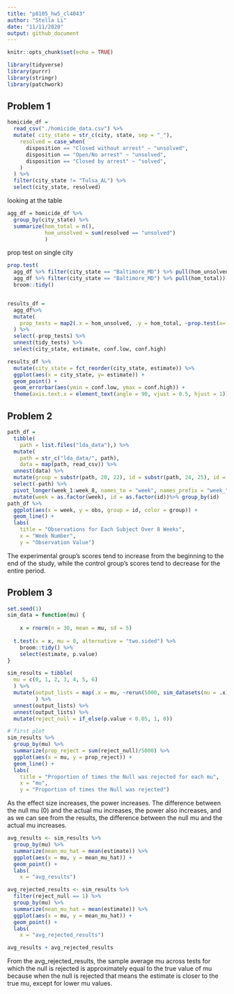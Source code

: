 ```yaml
---
title: "p8105_hw5_cl4043"
author: "Stella Li"
date: "11/11/2020"
output: github_document
---
```


```r
knitr::opts_chunk$set(echo = TRUE)
```

```r
library(tidyverse)
library(purrr)
library(stringr)
library(patchwork)
```

## Problem 1

```r
homicide_df = 
  read_csv("./homicide_data.csv") %>%
  mutate( city_state = str_c(city, state, sep = "_"),
    resolved = case_when(
      disposition == "Closed without arrest" ~ "unsolved",
      disposition == "Open/No arrest" ~ "unsolved",
      disposition == "Closed by arrest" ~ "solved",
    )
  ) %>%
  filter(city_state != "Tulsa_AL") %>%
  select(city_state, resolved)
```
looking at the table


```r
agg_df = homicide_df %>%
  group_by(city_state) %>%
  summarize(hom_total = n(),
            hom_unsolved = sum(resolved == "unsolved")
            )
```

prop test on single city

```r

prop.test(
  agg_df %>% filter(city_state == "Baltimore_MD") %>% pull(hom_unsolved),
  agg_df %>% filter(city_state == "Baltimore_MD") %>% pull(hom_total)) %>%
  broom::tidy()


results_df = 
  agg_df%>%
  mutate(
    prop_tests = map2(.x = hom_unsolved, .y = hom_total, ~prop.test(x=.x, n= .y)), tidy_tests = map(.x = prop_tests, ~broom::tidy(.x))
  ) %>%
  select(-prop_tests) %>%
  unnest(tidy_tests) %>%
  select(city_state, estimate, conf.low, conf.high)
```


```r
results_df %>%
  mutate(city_state = fct_reorder(city_state, estimate)) %>%
  ggplot(aes(x = city_state, y= estimate)) +
  geom_point() +
  geom_errorbar(aes(ymin = conf.low, ymax = conf.high)) +
  theme(axis.text.x = element_text(angle = 90, vjust = 0.5, hjust = 1))
```

## Problem 2

```r
path_df = 
  tibble(
    path = list.files("lda_data"),) %>%
  mutate(
    path = str_c("lda_data/", path),
    data = map(path, read_csv)) %>%
  unnest(data) %>%
  mutate(group = substr(path, 20, 22), id = substr(path, 24, 25), id = str_c(group, id)) %>%
  select(-path) %>%
  pivot_longer(week_1:week_8, names_to = "week", names_prefix = "week_", values_to = "obs") %>%
  mutate(week = as.factor(week), id = as.factor(id))%>% group_by(id)
path_df %>%
  ggplot(aes(x = week, y = obs, group = id, color = group)) +
  geom_line() +
  labs(
    title = "Observations for Each Subject Over 8 Weeks",
    x = "Week Number",
    y = "Observation Value")

```
The experimental group's scores tend to increase from the beginning to the end of the study, while the control group's scores tend to decrease for the entire period. 


## Problem 3

```r
set.seed(1)
sim_data = function(mu) {
  
    x = rnorm(n = 30, mean = mu, sd = 5)
  
  t.test(x = x, mu = 0, alternative = "two.sided") %>% 
    broom::tidy() %>% 
    select(estimate, p.value)
}

sim_results = tibble(
  mu = c(0, 1, 2, 3, 4, 5, 6) 
  ) %>%
  mutate(output_lists = map(.x = mu, ~rerun(5000, sim_datasets(mu = .x)))
         ) %>%
  unnest(output_lists) %>%
  unnest(output_lists) %>%
  mutate(reject_null = if_else(p.value < 0.05, 1, 0))
```


```r
# first plot
sim_results %>% 
  group_by(mu) %>%
  summarize(prop_reject = sum(reject_null)/5000) %>%
  ggplot(aes(x = mu, y = prop_reject)) +
  geom_line() +
  labs(
    title = "Proportion of times the Null was rejected for each mu",
    x = "mu",
    y = "Proportion of times the Null was rejected")
```
As the effect size increases, the power increases. The difference between the null mu (0) and the actual mu increases, the power also increases, and as we can see from the results, the difference between the null mu and the actual mu increases.

```r
avg_results <- sim_results %>% 
  group_by(mu) %>%
  summarize(mean_mu_hat = mean(estimate)) %>%
  ggplot(aes(x = mu, y = mean_mu_hat)) +
  geom_point() +
  labs(
    x = "avg_results")

avg_rejected_results <- sim_results %>% 
  filter(reject_null == 1) %>%
  group_by(mu) %>%
  summarize(mean_mu_hat = mean(estimate)) %>%
  ggplot(aes(x = mu, y = mean_mu_hat)) +
  geom_point() +
  labs(
    x = "avg_rejected_results")

avg_results + avg_rejected_results
```
From the avg_rejected_results, the sample average mu across tests for which the null is rejected is approximately equal to the true value of mu because when the null is rejected that means the estimate is closer to the true mu, except for lower mu values.